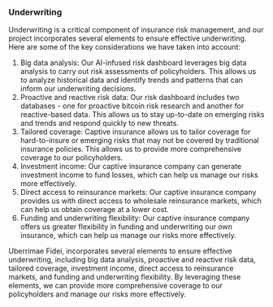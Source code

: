 ### Underwriting

Underwriting is a critical component of insurance risk management, and our project incorporates several elements to ensure effective underwriting. Here are some of the key considerations we have taken into account:

1. Big data analysis: Our AI-infused risk dashboard leverages big data analysis to carry out risk assessments of policyholders. This allows us to analyze historical data and identify trends and patterns that can inform our underwriting decisions.
2. Proactive and reactive risk data: Our risk dashboard includes two databases - one for proactive bitcoin risk research and another for reactive-based data. This allows us to stay up-to-date on emerging risks and trends and respond quickly to new threats.
3. Tailored coverage: Captive insurance allows us to tailor coverage for hard-to-insure or emerging risks that may not be covered by traditional insurance policies. This allows us to provide more comprehensive coverage to our policyholders.
4. Investment income: Our captive insurance company can generate investment income to fund losses, which can help us manage our risks more effectively.
5. Direct access to reinsurance markets: Our captive insurance company provides us with direct access to wholesale reinsurance markets, which can help us obtain coverage at a lower cost.
6. Funding and underwriting flexibility: Our captive insurance company offers us greater flexibility in funding and underwriting our own insurance, which can help us manage our risks more effectively.

Uberrimae Fidei, incorporates several elements to ensure effective underwriting, including big data analysis, proactive and reactive risk data, tailored coverage, investment income, direct access to reinsurance markets, and funding and underwriting flexibility. By leveraging these elements, we can provide more comprehensive coverage to our policyholders and manage our risks more effectively.
